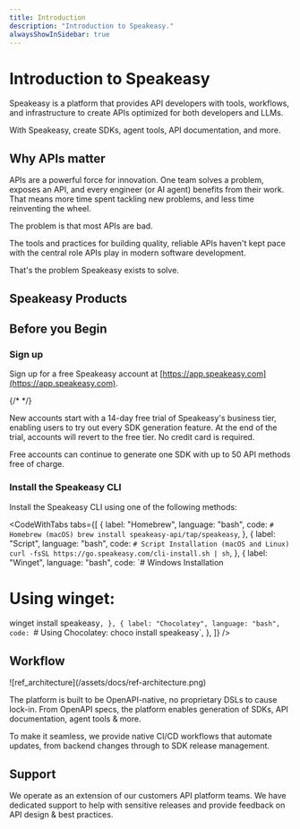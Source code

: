 ```yaml
---
title: Introduction
description: "Introduction to Speakeasy."
alwaysShowInSidebar: true
---
```



# Introduction to Speakeasy

Speakeasy is a platform that provides API developers with tools, workflows, and infrastructure to create APIs optimized for both developers and LLMs.

With Speakeasy, create SDKs, agent tools, API documentation, and more.

## Why APIs matter

APIs are a powerful force for innovation. One team solves a problem, exposes an API, and every engineer (or AI agent) benefits from their work. That means more time spent tackling new problems, and less time reinventing the wheel.

The problem is that most APIs are bad.

The tools and practices for building quality, reliable APIs haven't kept pace with the central role APIs play in modern software development.

That's the problem Speakeasy exists to solve.

## Speakeasy Products

<CardGrid cards={productCards} />

## Before you Begin

### Sign up

Sign up for a free Speakeasy account at [https://app.speakeasy.com](https://app.speakeasy.com).

{/* <SignUpButton className="w-fit my-8"/> */}

New accounts start with a 14-day free trial of Speakeasy's business tier, enabling users to try out every SDK generation feature. At the end of the trial, accounts will revert to the free tier. No credit card is required.

Free accounts can continue to generate one SDK with up to 50 API methods free of charge.

### Install the Speakeasy CLI

Install the Speakeasy CLI using one of the following methods:

<CodeWithTabs
  tabs={[
    {
      label: "Homebrew",
      language: "bash",
      code: `# Homebrew (macOS)
brew install speakeasy-api/tap/speakeasy`,
    },
    {
      label: "Script",
      language: "bash",
      code: `# Script Installation (macOS and Linux)
curl -fsSL https://go.speakeasy.com/cli-install.sh | sh`,
    },
    {
      label: "Winget",
      language: "bash",
      code: `# Windows Installation
# Using winget:
winget install speakeasy`,
    },
    {
      label: "Chocolatey",
      language: "bash",
      code: `# Using Chocolatey:
choco install speakeasy`,
    },
  ]}
/>

## Workflow

<div style={{ textAlign: "center" }}>
  ![ref_architecture](/assets/docs/ref-architecture.png)
</div>

The platform is built to be OpenAPI-native, no proprietary DSLs to cause lock-in. From OpenAPI specs, the platform enables generation of SDKs, API documentation, agent tools & more.

To make it seamless, we provide native CI/CD workflows that automate updates, from backend changes through to SDK release management.

## Support

We operate as an extension of our customers API platform teams. We have dedicated support to help with sensitive releases and provide feedback on API design & best practices.
